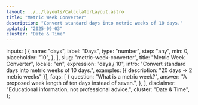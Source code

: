 ```yaml
---
layout: ../../layouts/CalculatorLayout.astro
title: "Metric Week Converter"
description: "Convert standard days into metric weeks of 10 days."
updated: "2025-09-03"
cluster: "Date & Time"
---
```



  inputs: [
    {
      name: "days",
      label: "Days",
      type: "number",
      step: "any",
      min: 0,
      placeholder: "10",
    },
  ],
  slug: "metric-week-converter",
  title: "Metric Week Converter",
  locale: "en",
  expression: "days / 10",
  intro: "Convert standard days into metric weeks of 10 days.",
  examples: [{ description: "20 days ⇒ 2 metric weeks" }],
  faqs: [
    {
      question: "What is a metric week?",
      answer: "A proposed week length of ten days instead of seven.",
    },
  ],
  disclaimer: "Educational information, not professional advice.",
  cluster: "Date & Time",
};

<Calculator schema={schema} />
